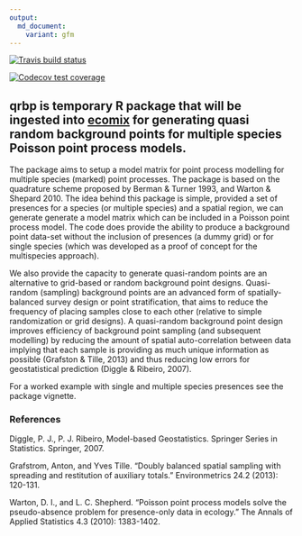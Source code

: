 ```yaml
---
output:
  md_document:
    variant: gfm
---
```


[![Travis build status](https://travis-ci.com/skiptoniam/qrbp.svg?branch=master)](https://travis-ci.com/skiptoniam/qrbp)
  
[![Codecov test coverage](https://codecov.io/gh/skiptoniam/qrbp/branch/master/graph/badge.svg)](https://codecov.io/gh/skiptoniam/qrbp?branch=master)


## qrbp is temporary R package that will be ingested into [ecomix](https://github.com/skiptoniam/ecomix) for generating quasi random background points for multiple species Poisson point process models.

The package aims to setup a model matrix for point process modelling for multiple species (marked) point processes. The package is based on the quadrature scheme proposed by Berman & Turner 1993, and Warton & Shepard 2010. The idea behind this package is simple, provided a set of presences for a species (or multiple species) and a spatial region, we can generate generate a model matrix which can be included in a Poisson point process model.  The code does provide the ability to produce a background point data-set without the inclusion of presences (a dummy grid) or for single species (which was developed as a proof of concept for the multispecies approach).

We also provide the capacity to generate quasi-random points are an alternative to grid-based or random background point designs. Quasi-random (sampling) background points are an advanced form of spatially-balanced survey design or point stratification, that aims to reduce the frequency of placing samples close to each other (relative to simple randomization or grid designs). A quasi-random background point design improves efficiency of background point sampling (and subsequent modelling) by reducing the amount of spatial auto-correlation between data implying that each sample is providing as much unique information as possible (Grafston & Tille, 2013) and thus reducing low errors for geostatistical prediction (Diggle & Ribeiro, 2007).

For a worked example with single and multiple species presences see the package vignette.

### References 

Diggle, P. J., P. J. Ribeiro, Model-based Geostatistics. Springer Series in Statistics. Springer, 2007.

Grafstrom, Anton, and Yves Tille. "Doubly balanced spatial sampling with spreading and restitution of auxiliary totals." Environmetrics 24.2 (2013): 120-131.

Warton, D. I., and L. C. Shepherd. "Poisson point process models solve the pseudo-absence problem for presence-only data in ecology." The Annals of Applied Statistics 4.3 (2010): 1383-1402.
